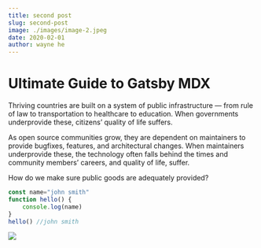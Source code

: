 ```yaml
---
title: second post
slug: second-post
image: ./images/image-2.jpeg
date: 2020-02-01
author: wayne he
---
```



# Ultimate Guide to Gatsby MDX
Thriving countries are built on a system of public infrastructure — from rule of law to transportation to healthcare to education. When governments underprovide these, citizens’ quality of life suffers.

As open source communities grow, they are dependent on maintainers to provide bugfixes, features, and architectural changes. When maintainers underprovide these, the technology often falls behind the times and community members’ careers, and quality of life, suffer.

How do we make sure public goods are adequately provided?

<Counter />
<div className="code"> 

```javascript
const name="john smith"
function hello() {
    console.log(name)
}
hello() //john smith
```
</div>

<div className="post-image">

![](./images/image-3.jpeg)

</div>